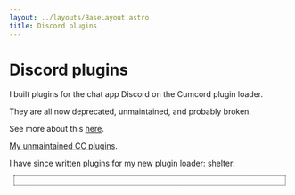 ```yaml
---
layout: ../layouts/BaseLayout.astro
title: Discord plugins
---
```



# Discord plugins

I built plugins for the chat app Discord on the Cumcord plugin loader.

They are all now deprecated, unmaintained, and probably broken.

See more about this [here](/client_mods).

[My unmaintained CC plugins](https://yellowsink.github.io/cc-plugins).

I have since written plugins for my new plugin loader: shelter:

<div style="margin: .5rem; padding: .5rem; border: 1px dotted currentColor">
	<MarkdownLoader src="https://raw.githubusercontent.com/yellowsink/shelter-plugins/master/README.md" />
</div>
